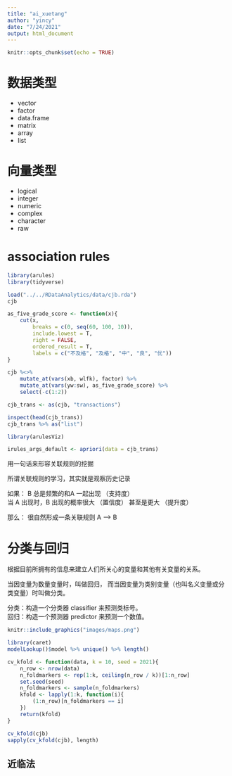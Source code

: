 ```yaml
---
title: "ai_xuetang"
author: "yincy"
date: "7/24/2021"
output: html_document
---
```


```r
knitr::opts_chunk$set(echo = TRUE)
```

# 数据类型
- vector  
- factor  
- data.frame  
- matrix  
- array  
- list  


# 向量类型
- logical  
- integer  
- numeric  
- complex  
- character
- raw  


# association rules
```r
library(arules)
library(tidyverse)

load("../../RDataAnalytics/data/cjb.rda")
cjb
```

```r
as_five_grade_score <- function(x){
    cut(x, 
        breaks = c(0, seq(60, 100, 10)), 
        include.lowest = T, 
        right = FALSE, 
        ordered_result = T, 
        labels = c("不及格", "及格", "中", "良", "优"))
}

cjb %<>% 
    mutate_at(vars(xb, wlfk), factor) %>% 
    mutate_at(vars(yw:sw), as_five_grade_score) %>% 
    select(-c(1:2))

cjb_trans <- as(cjb, "transactions")
```

```r
inspect(head(cjb_trans))
cjb_trans %>% as("list")
```


```r
library(arulesViz)

irules_args_default <- apriori(data = cjb_trans)
```

用一句话来形容关联规则的挖掘

所谓关联规则的学习，其实就是观察历史记录

如果：
B 总是频繁的和A 一起出现 （支持度）  
当 A 出现时，B 出现的概率很大 （置信度）
                    甚至是更大 （提升度）
                    
那么：
很自然形成一条关联规则 A --> B


# 分类与回归
根据目前所拥有的信息来建立人们所关心的变量和其他有关变量的关系。

当因变量为数量变量时，叫做回归， 而当因变量为类别变量（也叫名义变量或分类变量）时叫做分类。

分类：构造一个分类器 classifier 来预测类标号。  
回归：构造一个预测器 predictor 来预测一个数值。  

```r
knitr::include_graphics("images/maps.png")
```


```r
library(caret)
modelLookup()$model %>% unique() %>% length()
```

```r
cv_kfold <- function(data, k = 10, seed = 2021){
    n_row <- nrow(data)
    n_foldmarkers <- rep(1:k, ceiling(n_row / k))[1:n_row]
    set.seed(seed)
    n_foldmarkers <- sample(n_foldmarkers)
    kfold <- lapply(1:k, function(i){
        (1:n_row)[n_foldmarkers == i]
    })
    return(kfold)
}

cv_kfold(cjb)
sapply(cv_kfold(cjb), length)
```

## 近临法
 

